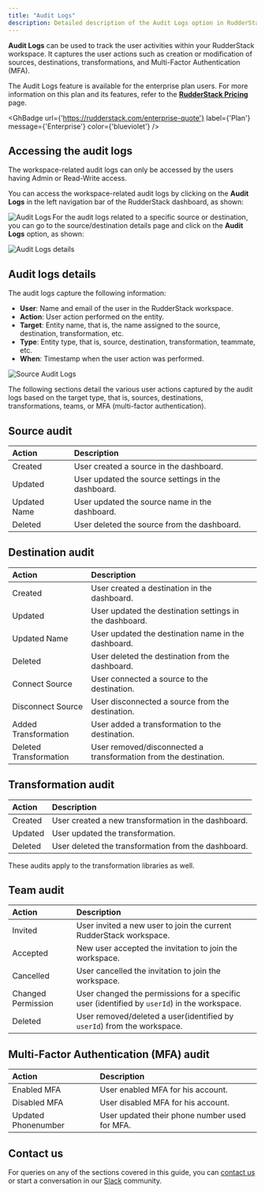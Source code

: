 ```yaml
---
title: "Audit Logs"
description: Detailed description of the Audit Logs option in RudderStack Cloud.
---
```


**Audit Logs** can be used to track the user activities within your RudderStack workspace. It captures the user actions such as creation or modification of sources, destinations, transformations, and Multi-Factor Authentication (MFA).

<div class="infoBlock">
The Audit Logs feature is available for the enterprise plan users. For more information on this plan and its features, refer to the <a href="https://rudderstack.com/pricing/"><strong>RudderStack Pricing</strong></a> page.
</div>

<GhBadge
  url={'https://rudderstack.com/enterprise-quote'}
  label={'Plan'}
  message={'Enterprise'}
  color={'blueviolet'}
/>

## Accessing the audit logs

<div class="infoBlock">
The workspace-related audit logs can only be accessed by the users having <Link to="/dashboard-guides/teammates/#admin">Admin</Link> or <Link to="/dashboard-guides/teammates/#read-write-user">Read-Write</Link> access.
</div>

You can access the workspace-related audit logs by clicking on the **Audit Logs** in the left navigation bar of the RudderStack dashboard, as shown:

<img src="../assets/rs-cloud/audit-logs.png" align="left" alt="Audit Logs" />

For the audit logs related to a specific source or destination, you can go to the source/destination details page and click on the **Audit Logs** option, as shown:

<img src="../assets/rs-cloud/audit-logs-source.png" alt="Audit Logs details" />

## Audit logs details

The audit logs capture the following information:

- **User**: Name and email of the user in the RudderStack workspace.
- **Action**: User action performed on the entity.
- **Target**: Entity name, that is, the name assigned to the source, destination, transformation, etc.
- **Type**: Entity type, that is, source, destination, transformation, teammate, etc.
- **When**: Timestamp when the user action was performed.

<img src="../assets/rs-cloud/audit-logs-details.png" alt="Source Audit Logs" />

The following sections detail the various user actions captured by the audit logs based on the target type, that is, sources, destinations, transformations, teams, or MFA (multi-factor authentication).

## Source audit

|Action    |Description                                   |
|:-------------|:--------------------------------------------------|
| Created      |User created a source in the dashboard.            |
| Updated      |User updated the source settings in the dashboard. |
| Updated Name |User updated the source name in the dashboard.     |
| Deleted      |User deleted the source from the dashboard.        |


## Destination audit

|Action   | Description         |
|:-----------------------|:----------------------|
| Created                | User created a destination in the dashboard.                            |
| Updated                | User updated the destination settings in the dashboard.                 |
| Updated Name           | User updated the destination name in the dashboard.                     |
| Deleted                | User deleted the destination from the dashboard.                        |
| Connect Source         | User connected a source to the destination.                             |
| Disconnect Source      | User disconnected a source from the destination.                        |
| Added Transformation   | User added a transformation to the destination.                         |
| Deleted Transformation | User removed/disconnected a transformation from the destination.        |

## Transformation audit

|Action    |Description                                     |
|:-------------|:---------------------------------------------------|
| Created      |User created a new transformation in the dashboard. |
| Updated      |User updated the transformation.                    |
| Deleted      |User deleted the transformation from the dashboard. |

<div class="infoBlock">
These audits apply to the <Link to="/features/transformations/">transformation libraries</Link> as well.
</div>

## Team audit

|Action          | Description                  |
|:----------------|:----------------|
| Invited            | User invited a new user to join the current RudderStack workspace.                         |
| Accepted           | New user accepted the invitation to join the workspace.                                    |
| Cancelled          | User cancelled the invitation to join the workspace.                                       |
| Changed Permission | User changed the permissions for a specific user (identified by `userId`) in the workspace.|
| Deleted            | User removed/deleted a user(identified by `userId`) from the workspace.                    |

## Multi-Factor Authentication (MFA) audit

|Action           |Description                                |
|:--------------------|:----------------------------------------------|
| Enabled MFA         | User enabled MFA for his account.             |
| Disabled MFA        | User disabled MFA for his account.            |
| Updated Phonenumber | User updated their phone number used for MFA. |

## Contact us

For queries on any of the sections covered in this guide, you can [contact us](mailto:%20docs@rudderstack.com) or start a conversation in our [Slack](https://rudderstack.com/join-rudderstack-slack-community) community.
